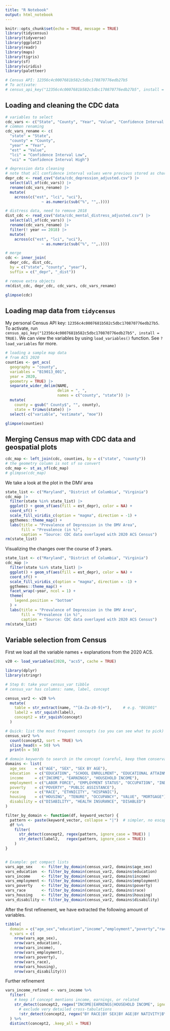 ```yaml
---
title: "R Notebook"
output: html_notebook
---
```



```r
knitr::opts_chunk$set(echo = TRUE, message = TRUE)
library(tidycensus)
library(tidyverse)
library(ggplot2)
library(readr)
library(maps)
library(tigris)
library(sf)
library(viridis)
library(paletteer)

# Census API: 12356c4c0007681b582c5dbc170870776edb27b5
# To activate:
# census_api_key("12356c4c0007681b582c5dbc170870776edb27b5", install = TRUE)
```


## Loading and cleaning the CDC data


```r

# variables to select
cdc_vars <- c("State", "County", "Year", "Value", "Confidence Interval Low", "Confidence Interval High")
# common renaming
cdc_vars_rename <- c(
  "state" = "State",
  "county" = "County", 
  "year" = "Year", 
  "est" = "Value", 
  "lci" = "Confidence Interval Low",
  "uci" = "Confidence Interval High")

# depression data cleaning
# note that all confidence interval values were previous stored as characters
depr_cdc <- read_csv("data/cdc_depression_adjusted.csv") |> 
  select(all_of(cdc_vars)) |>
  rename(cdc_vars_rename) |> 
  mutate(
    across(c("est", "lci", "uci"),
                ~ as.numeric(sub("%", "",.))))

# distress data, need to remove 2018
dist_cdc <- read_csv("data/cdc_mental_distress_adjusted.csv") |> 
  select(all_of(cdc_vars)) |>
  rename(cdc_vars_rename) |> 
  filter(! year == 2018) |> 
  mutate(
    across(c("est", "lci", "uci"),
                ~ as.numeric(sub("%", "",.))))

# merge
cdc <- inner_join(
  depr_cdc, dist_cdc,
  by = c("state", "county", "year"),
  suffix = c("_depr", "_dist"))

# remove extra objects
rm(dist_cdc, depr_cdc, cdc_vars, cdc_vars_rename)

glimpse(cdc)
```


## Loading map data from `tidycensus`


My personal Census API key: `12356c4c0007681b582c5dbc170870776edb27b5`. To activate, run `census_api_key("12356c4c0007681b582c5dbc170870776edb27b5", install = TRUE)`. We can view the variables by using `load_variables()` function. See `?load_variables` for more.

```r
# loading a sample map data 
# from ACS 2020
counties <- get_acs(
  geography = "county",
  variables = "B19013_001",
  year = 2020,
  geometry = TRUE) |>
  separate_wider_delim(NAME,
                       delim = ", ",
                       names = c("county", "state")) |> 
  mutate(
    county = gsub(" County$", "", county),
    state = trimws(state)) |> 
  select(-c("variable", "estimate", "moe"))

glimpse(counties)
```

## Merging Census map with CDC data and geospatial plots

```r
cdc_map <- left_join(cdc, counties, by = c("state", "county"))
# the geometry column is not sf so convert
cdc_map <- st_as_sf(cdc_map)
# glimpse(cdc_map)
```
We take a look at the plot in the DMV area

```r
state_list <- c("Maryland", "District of Columbia", "Virginia")
cdc_map |> 
  filter(state %in% state_list) |> 
  ggplot() + geom_sf(aes(fill = est_depr), color = NA) + 
  coord_sf() + 
  scale_fill_viridis_c(option = "magma", direction = -1) + 
  ggthemes::theme_map() + 
  labs(title = "Prevalence of Depression in the DMV Area",
       fill = "Prevalence (in %)", 
       caption = "Source: CDC data overlayed with 2020 ACS Census")
rm(state_list)
```


Visualizing the changes over the course of 3 years.

```r
state_list <- c("Maryland", "District of Columbia", "Virginia")
cdc_map |> 
  filter(state %in% state_list) |> 
  ggplot() + geom_sf(aes(fill = est_depr), color = NA) + 
  coord_sf() + 
  scale_fill_viridis_c(option = "magma", direction = -1) + 
  ggthemes::theme_map() + 
  facet_wrap(~year, ncol = 1) +
  theme(
    legend.position = "bottom"
  ) + 
  labs(title = "Prevalence of Depression in the DMV Area",
       fill = "Prevalence (in %)", 
       caption = "Source: CDC data overlayed with 2020 ACS Census")
rm(state_list)
```

## Variable selection from Census

First we load all the variable names + explanations from the 2020 ACS.

```r
v20 <- load_variables(2020, "acs5", cache = TRUE)
```




```r
library(dplyr)
library(stringr)

# Step 0: take your census_var tibble
# census_var has columns: name, label, concept

census_var2 <- v20 %>%
  mutate(
    table = str_extract(name, "^[A-Za-z0-9]+"),     # e.g. "B01001"
    label2 = str_squish(label),
    concept2 = str_squish(concept)
  )

# Quick: list the most frequent concepts (so you can see what to pick)
census_var2 %>%
  count(concept2, sort = TRUE) %>%
  slice_head(n = 50) %>%
  print(n = 50)

```



```r
# domain keywords to search in the concept (careful, keep them conservative)
domains <- list(
  age_sex    = c("AGE", "SEX", "SEX BY AGE"),
  education  = c("EDUCATION", "SCHOOL ENROLLMENT", "EDUCATIONAL ATTAINMENT"),
  income     = c("INCOME", "EARNINGS", "HOUSEHOLD INCOME"),
  employment = c("LABOR FORCE", "EMPLOYMENT STATUS", "OCCUPATION", "INDUSTRY"),
  poverty    = c("POVERTY", "PUBLIC ASSISTANCE"),
  race       = c("RACE", "ETHNICITY", "HISPANIC"),
  housing    = c("HOUSING", "TENURE", "OCCUPANCY", "VALUE", "MORTGAGE"),
  disability = c("DISABILITY", "HEALTH INSURANCE", "DISABLED")
)

filter_by_domain <- function(df, keyword_vector) {
  pattern <- paste(keyword_vector, collapse = "|")  # simpler, no escaping needed now
  df %>%
    filter(
      str_detect(concept2, regex(pattern, ignore_case = TRUE)) |
      str_detect(label2,   regex(pattern, ignore_case = TRUE))
    )
}


# Example: get compact lists
vars_age_sex    <- filter_by_domain(census_var2, domains$age_sex)
vars_education  <- filter_by_domain(census_var2, domains$education)
vars_income     <- filter_by_domain(census_var2, domains$income)
vars_employment <- filter_by_domain(census_var2, domains$employment)
vars_poverty    <- filter_by_domain(census_var2, domains$poverty)
vars_race       <- filter_by_domain(census_var2, domains$race)
vars_housing    <- filter_by_domain(census_var2, domains$housing)
vars_disability <- filter_by_domain(census_var2, domains$disability)

```
After the first refinement, we have extracted the following amount of variables. 

```r
tibble(
  domain = c("age_sex","education","income","employment","poverty","race","housing","disability"),
  n_vars = c(
    nrow(vars_age_sex),
    nrow(vars_education),
    nrow(vars_income),
    nrow(vars_employment),
    nrow(vars_poverty),
    nrow(vars_race),
    nrow(vars_housing),
    nrow(vars_disability)))
```

Further refinement
```r
vars_income_refined <- vars_income %>%
  filter(
    # keep if concept mentions income, earnings, or related
    str_detect(concept2, regex("INCOME|EARNINGS|HOUSEHOLD INCOME", ignore_case = TRUE)) &
      # exclude very detailed cross-tabulations
      !str_detect(concept2, regex("BY RACE|BY SEX|BY AGE|BY NATIVITY|BY EDUCATION|BY EMPLOY", ignore_case = TRUE))
  ) %>%
  distinct(concept2, .keep_all = TRUE)
```


